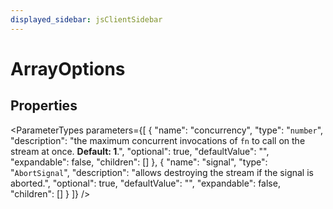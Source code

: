```yaml
---
displayed_sidebar: jsClientSidebar
---
```



# ArrayOptions

## Properties

<ParameterTypes parameters={[
  {
    "name": "concurrency",
    "type": "`number`",
    "description": "the maximum concurrent invocations of `fn` to call on the stream at once. **Default: 1**.",
    "optional": true,
    "defaultValue": "",
    "expandable": false,
    "children": []
  },
  {
    "name": "signal",
    "type": "`AbortSignal`",
    "description": "allows destroying the stream if the signal is aborted.",
    "optional": true,
    "defaultValue": "",
    "expandable": false,
    "children": []
  }
]} />

